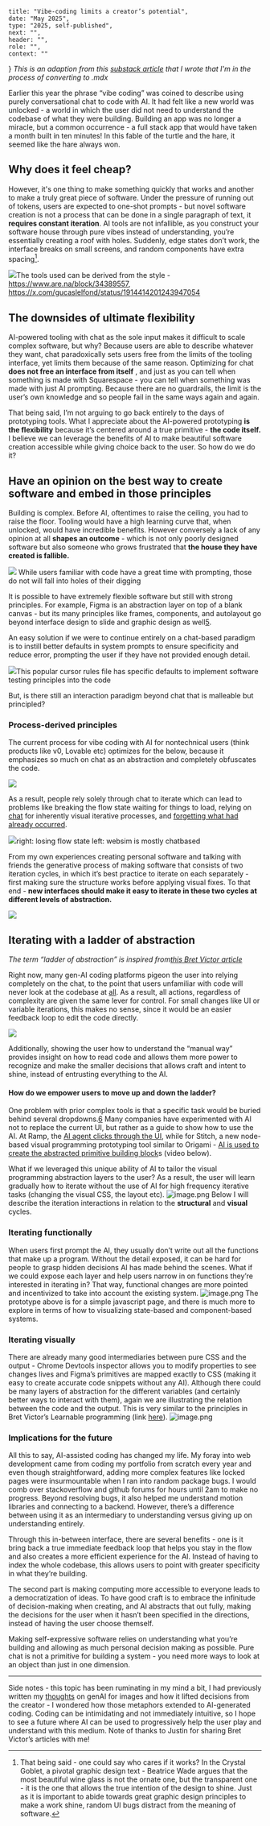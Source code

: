     title: "Vibe-coding limits a creator’s potential",
    date: "May 2025",
    type: "2025, self-published",
    next: "",
    header: "",
    role: "",
    context: ""
}
*This is an adaption from this [substack article](https://corny.substack.com/p/vibe-coding-limits-a-creators-potential) that I wrote that I'm in the process of converting to .mdx*

Earlier this year the phrase “vibe coding” was coined to describe using purely conversational chat to code with AI. It had felt like a new world was unlocked - a world in which the user did not need to understand the codebase of what they were building. Building an app was no longer a miracle, but a common occurrence - a full stack app that would have taken a month built in ten minutes! In this fable of the turtle and the hare, it seemed like the hare always won.

## Why does it feel cheap?

However, it's one thing to make something quickly that works and another to make a truly great piece of software. Under the pressure of running out of tokens, users are expected to one-shot prompts - but novel software creation is not a process that can be done in a single paragraph of text, it **requires constant iteration**. AI tools are not infallible, as you construct your software house through pure vibes instead of understanding, you’re essentially creating a roof with holes. Suddenly, edge states don’t work, the interface breaks on small screens, and random components have extra spacing[^1].

[![](https://substackcdn.com/image/fetch/w_1456,c_limit,f_auto,q_auto:good,fl_progressive:steep/https%3A%2F%2Fsubstack-post-media.s3.amazonaws.com%2Fpublic%2Fimages%2F17264258-9ca7-43bc-87c9-f3c2c615651f_2550x1152.png)](https://substackcdn.com/image/fetch/f_auto,q_auto:good,fl_progressive:steep/https%3A%2F%2Fsubstack-post-media.s3.amazonaws.com%2Fpublic%2Fimages%2F17264258-9ca7-43bc-87c9-f3c2c615651f_2550x1152.png)The tools used can be derived from the style - https://www.are.na/block/34389557, https://x.com/gucaslelfond/status/1914414201243947054

## The downsides of ultimate flexibility

AI-powered tooling with chat as the sole input makes it difficult to scale complex software, but why? Because users are able to describe whatever they want, chat paradoxically sets users free from the limits of the tooling interface, yet limits them because of the same reason. Optimizing for chat **does not free an interface from itself** , and just as you can tell when something is made with Squarespace - you can tell when something was made with just AI prompting. Because there are no guardrails, the limit is the user’s own knowledge and so people fail in the same ways again and again.

That being said, I’m not arguing to go back entirely to the days of prototyping tools. What I appreciate about the AI-powered prototyping **is the flexibility** because it’s centered around a true primitive - **the code itself.** I believe we can leverage the benefits of AI to make beautiful software creation accessible while giving choice back to the user. So how do we do it?

## Have an opinion on the best way to create software and embed in those principles

Building is complex. Before AI, oftentimes to raise the ceiling, you had to raise the floor. Tooling would have a high learning curve that, when unlocked, would have incredible benefits. However conversely a lack of any opinion at all **shapes an outcome** \- which is not only poorly designed software but also someone who grows frustrated that **the house they have created is fallible.**

[![](https://substackcdn.com/image/fetch/w_1456,c_limit,f_auto,q_auto:good,fl_progressive:steep/https%3A%2F%2Fsubstack-post-media.s3.amazonaws.com%2Fpublic%2Fimages%2F83b921bf-e987-4e1f-bf49-a5e9579c984b_940x326.png)](https://substackcdn.com/image/fetch/f_auto,q_auto:good,fl_progressive:steep/https%3A%2F%2Fsubstack-post-media.s3.amazonaws.com%2Fpublic%2Fimages%2F83b921bf-e987-4e1f-bf49-a5e9579c984b_940x326.png) While users familiar with code have a great time with prompting, those do not will fall into holes of their digging

It is possible to have extremely flexible software but still with strong principles. For example, Figma is an abstraction layer on top of a blank canvas - but its many principles like frames, components, and autolayout go beyond interface design to slide and graphic design as well[5](https://corny.substack.com/p/vibe-coding-limits-a-creators-potential#footnote-5-163034537).

An easy solution if we were to continue entirely on a chat-based paradigm is to instill better defaults in system prompts to ensure specificity and reduce error, prompting the user if they have not provided enough detail.

[![](https://substackcdn.com/image/fetch/w_1456,c_limit,f_auto,q_auto:good,fl_progressive:steep/https%3A%2F%2Fsubstack-post-media.s3.amazonaws.com%2Fpublic%2Fimages%2Fd5676a31-bf3e-467b-872c-b90e6cc9439d_1426x442.png)](https://substackcdn.com/image/fetch/f_auto,q_auto:good,fl_progressive:steep/https%3A%2F%2Fsubstack-post-media.s3.amazonaws.com%2Fpublic%2Fimages%2Fd5676a31-bf3e-467b-872c-b90e6cc9439d_1426x442.png)This popular cursor rules file has specific defaults to implement software testing principles into the code

But, is there still an interaction paradigm beyond chat that is malleable but principled?

### Process-derived principles

The current process for vibe coding with AI for nontechnical users (think products like v0, Lovable etc) optimizes for the below, because it emphasizes so much on chat as an abstraction and completely obfuscates the code.

[![](https://substackcdn.com/image/fetch/w_1456,c_limit,f_auto,q_auto:good,fl_progressive:steep/https%3A%2F%2Fsubstack-post-media.s3.amazonaws.com%2Fpublic%2Fimages%2Fea61c343-a488-47a3-9fbd-e4a2a1036dd8_1200x610.png)](https://substackcdn.com/image/fetch/f_auto,q_auto:good,fl_progressive:steep/https%3A%2F%2Fsubstack-post-media.s3.amazonaws.com%2Fpublic%2Fimages%2Fea61c343-a488-47a3-9fbd-e4a2a1036dd8_1200x610.png)

As a result, people rely solely through chat to iterate which can lead to problems like breaking the flow state waiting for things to load, relying on [chat](https://julian.digital/2025/03/27/the-case-against-conversational-interfaces/) for inherently visual iterative processes, and [forgetting what had already occurred](https://danieldelaney.net/chat/).

[![](https://substackcdn.com/image/fetch/w_1456,c_limit,f_auto,q_auto:good,fl_progressive:steep/https%3A%2F%2Fsubstack-post-media.s3.amazonaws.com%2Fpublic%2Fimages%2F1d97c7b8-2bb5-4562-a3f1-1c2631d34ac9_1444x796.png)](https://substackcdn.com/image/fetch/f_auto,q_auto:good,fl_progressive:steep/https%3A%2F%2Fsubstack-post-media.s3.amazonaws.com%2Fpublic%2Fimages%2F1d97c7b8-2bb5-4562-a3f1-1c2631d34ac9_1444x796.png)right: losing flow state left: websim is mostly chatbased

From my own experiences creating personal software and talking with friends the generative process of making software that consists of two iteration cycles, in which it’s best practice to iterate on each separately - first making sure the structure works before applying visual fixes. To that end - **new interfaces should make it easy to iterate in these two cycles at different levels of abstraction.**

[![](https://substackcdn.com/image/fetch/w_1456,c_limit,f_auto,q_auto:good,fl_progressive:steep/https%3A%2F%2Fsubstack-post-media.s3.amazonaws.com%2Fpublic%2Fimages%2Fac51ee53-aa69-4d8a-8004-17c0ff48c18b_1200x610.png)](https://substackcdn.com/image/fetch/f_auto,q_auto:good,fl_progressive:steep/https%3A%2F%2Fsubstack-post-media.s3.amazonaws.com%2Fpublic%2Fimages%2Fac51ee53-aa69-4d8a-8004-17c0ff48c18b_1200x610.png)

## Iterating with a ladder of abstraction

 _The term “ladder of abstraction” is inspired from[this Bret Victor article](https://worrydream.com/LadderOfAbstraction/)_

Right now, many gen-AI coding platforms pigeon the user into relying completely on the chat, to the point that users unfamiliar with code will never look at the codebase at [all](https://www.designisaparty.com/blog/lessons-from-cursor#:~:text=Most%20students%20were,in%20this%20orientation!). As a result, all actions, regardless of complexity are given the same lever for control. For small changes like UI or variable iterations, this makes no sense, since it would be an easier feedback loop to edit the code directly.

[![](https://substackcdn.com/image/fetch/w_1456,c_limit,f_auto,q_auto:good,fl_progressive:steep/https%3A%2F%2Fsubstack-post-media.s3.amazonaws.com%2Fpublic%2Fimages%2F059dcdcb-f9fb-46a6-a531-e2936f71365c_1084x1008.png)](https://substackcdn.com/image/fetch/f_auto,q_auto:good,fl_progressive:steep/https%3A%2F%2Fsubstack-post-media.s3.amazonaws.com%2Fpublic%2Fimages%2F059dcdcb-f9fb-46a6-a531-e2936f71365c_1084x1008.png)

Additionally, showing the user how to understand the “manual way” provides insight on how to read code and allows them more power to recognize and make the smaller decisions that allows craft and intent to shine, instead of entrusting everything to the AI.

#### How do we empower users to move up and down the ladder?

One problem with prior complex tools is that a specific task would be buried behind several dropdowns.[6](https://corny.substack.com/p/vibe-coding-limits-a-creators-potential#footnote-6-163034537) Many companies have experimented with AI not to replace the current UI, but rather as a guide to show how to use the AI. At Ramp, the [AI agent clicks through the UI](https://x.com/tryramp/status/1792659194996281478), while for Stitch, a new node-based visual programming prototyping tool similar to Origami - [AI is used to create the abstracted primitive building block](https://stitchdesign.app/)s (video below).

<TwitterCard url = "https://twitter.com/adammenges/status/1919406032281092118"/>

What if we leveraged this unique ability of AI to tailor the visual programming abstraction layers to the user? As a result, the user will learn gradually how to iterate without the use of AI for high frequency iterative tasks (changing the visual CSS, the layout etc).
![image.png](research/ladder.gif)
Below I will describe the iteration interactions in relation to the **structural** and **visual** cycles.

### Iterating functionally

When users first prompt the AI, they usually don’t write out all the functions that make up a program. Without the detail exposed, it can be hard for people to grasp hidden decisions AI has made behind the scenes. What if we could expose each layer and help users narrow in on functions they’re interested in iterating in? That way, functional changes are more pointed and incentivized to take into account the existing system.
![image.png](research/functional.gif)
The prototype above is for a simple javascript page, and there is much more to explore in terms of how to visualizing state-based and component-based systems.

### Iterating visually

There are already many good intermediaries between pure CSS and the output - Chrome Devtools inspector allows you to modify properties to see changes lives and Figma’s primitives are mapped exactly to CSS (making it easy to create accurate code snippets without any AI). Although there could be many layers of abstraction for the different variables (and certainly better ways to interact with them), again we are illustrating the relation between the code and the output. This is very similar to the principles in Bret Victor’s Learnable programming (link [here](https://worrydream.com/LearnableProgramming/)).
![image.png](research/visual.gif)

### Implications for the future

All this to say, AI-assisted coding has changed my life. My foray into web development came from coding my portfolio from scratch every year and even though straightforward, adding more complex features like locked pages were insurmountable when I ran into random package bugs. I would comb over stackoverflow and github forums for hours until 2am to make no progress. Beyond resolving bugs, it also helped me understand motion libraries and connecting to a backend. However, there’s a difference between using it as an intermediary to understanding versus giving up on understanding entirely.

Through this in-between interface, there are several benefits - one is it bring back a true immediate feedback loop that helps you stay in the flow and also creates a more efficient experience for the AI. Instead of having to index the whole codebase, this allows users to point with greater specificity in what they’re building.

The second part is making computing more accessible to everyone leads to a democratization of ideas. To have good craft is to embrace the infinitude of decision-making when creating, and AI abstracts that out fully, making the decisions for the user when it hasn’t been specified in the directions, instead of having the user choose themself. 

Making self-expressive software relies on understanding what you’re building and allowing as much personal decision making as possible. Pure chat is not a primitive for building a system - you need more ways to look at an object than just in one dimension.

* * *
Side notes - this topic has been ruminating in my mind a bit, I had previously written my [thoughts](https://corny.substack.com/p/on-generated-images) on genAI for images and how it lifted decisions from the creator - I wondered how those metaphors extended to AI-generated coding. Coding can be intimidating and not immediately intuitive, so I hope to see a future where AI can be used to progressively help the user play and understand with this medium.
Note of thanks to Justin for sharing Bret Victor’s articles with me!

[^1]: That being said - one could say who cares if it works? In the Crystal Goblet, a pivotal graphic design text - Beatrice Wade argues that the most beautiful wine glass is not the ornate one, but the transparent one - it is the one that allows the true intention of the design to shine. Just as it is important to abide towards great graphic design principles to make a work shine, random UI bugs distract from the meaning of software.

[^2]: There is also the personal factor and visual that comes into designing UI that is very akin to graphic design, in which branding is hard to automate with AI as branding requires constant updating with the cultural fabric. To have communicative branding that expresses the meaning of the software is another exhibition of attention. 

[^3]: This is similar to Bret Victor’s principle in this talk: [https://jamesclear.com/great-speeches/inventing-on-principle-by-bret-victor#:~:text=That's my principle.,can't be anything hidden](https://jamesclear.com/great-speeches/inventing-on-principle-by-bret-victor#:~:text=That%27s%20my%20principle.,can%27t%20be%20anything%20hidden). that “Creators need an immediate connection to what they create”
